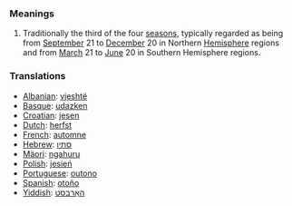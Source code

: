 ===Meanings===
# Traditionally the third of the four [[season]]s, typically regarded as being from [[September]] 21 to [[December]] 20 in Northern [[Hemisphere]] regions and from [[March]] 21 to [[June]] 20 in Southern Hemisphere regions.

===Translations===
*[[Albanian]]: [[vjeshtë]]
*[[Basque]]: [[udazken]]
*[[Croatian]]: [[jesen]]
*[[Dutch]]: [[herfst]]
*[[French]]: [[automne]]
*[[Hebrew]]: [[סתיו]]
*[[Mäori]]: [[ngahuru]]
*[[Polish]]: [[jesień]]
*[[Portuguese]]: [[outono]]
*[[Spanish]]: [[otoño]]
*[[Yiddish]]: [[האַרבּסט]]